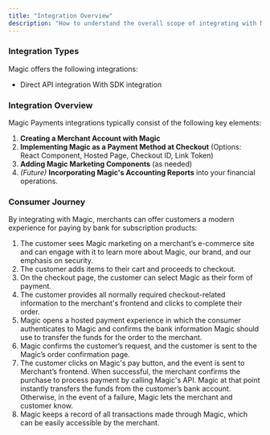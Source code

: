 ```yaml
---
title: "Integration Overview"
description: "How to understand the overall scope of integrating with Magic."
---
```


### Integration Types

Magic offers the following integrations:

* Direct API integration With SDK integration

### Integration Overview

Magic Payments integrations typically consist of the following key elements:

1. **Creating a Merchant Account with Magic**
2. **Implementing Magic as a Payment Method at Checkout** (Options: React Component, Hosted Page, Checkout ID, Link Token)
3. **Adding Magic Marketing Components** (as needed)
4. *(Future)* **Incorporating Magic's Accounting Reports** into your financial operations.

### Consumer Journey

By integrating with Magic, merchants can offer customers a modern experience for paying by bank for subscription products:

1. The customer sees Magic marketing on a merchant’s e-commerce site and can engage with it to learn more about Magic, our brand, and our emphasis on security.
2. The customer adds items to their cart and proceeds to checkout. 
3. On the checkout page, the customer can select Magic as their form of payment.
4. The customer provides all normally required checkout-related information to the merchant's frontend and clicks to complete their order.
5. Magic opens a hosted payment experience in which the consumer authenticates to Magic and confirms the bank information Magic should use to transfer the funds for the order to the merchant.
6. Magic confirms the customer’s request, and the customer is sent to the Magic’s order confirmation page.
7. The customer clicks on Magic's pay button, and the event is sent to Merchant’s frontend. When successful, the merchant confirms the purchase to process payment by calling Magic's API. Magic at that point instantly transfers the funds from the customer’s bank account. Otherwise, in the event of a failure, Magic lets the merchant and customer know.
8. Magic keeps a record of all transactions made through Magic, which can be easily accessible by the merchant.
